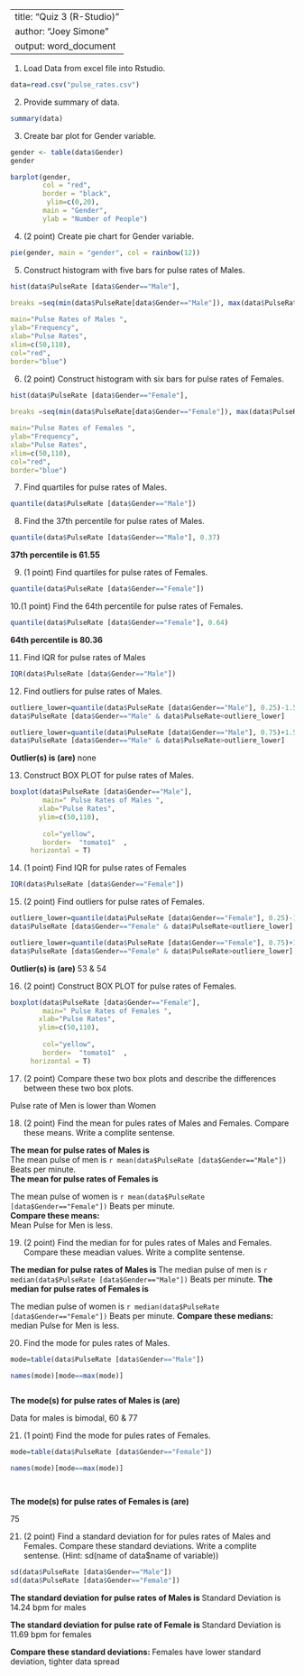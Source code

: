 

---
title: "Quiz 3 (R-Studio)"
author: "Joey Simone"
output: word_document
---

1. Load Data from excel file into Rstudio. 


```r
data=read.csv("pulse_rates.csv")

```


2. Provide summary of data.

```r
summary(data)
```

3. Create bar plot for Gender variable. 

```r

gender <- table(data$Gender) 
gender

barplot(gender,
        col = "red",       
        border = "black",      
         ylim=c(0,20),
        main = "Gender",
        ylab = "Number of People")


```



4. (2 point) Create pie chart for Gender variable. 


```r

pie(gender, main = "gender", col = rainbow(12))


```






 5. Construct histogram with five bars for pulse rates of Males. 
 
 
```r
hist(data$PulseRate [data$Gender=="Male"],
     
breaks =seq(min(data$PulseRate[data$Gender=="Male"]), max(data$PulseRate[data$Gender=="Male"]), length.out=6),

main="Pulse Rates of Males ",
ylab="Frequency",
xlab="Pulse Rates",
xlim=c(50,110),
col="red", 
border="blue")

```

6. (2 point) Construct histogram with six bars for pulse rates of Females. 
 
 
```r
hist(data$PulseRate [data$Gender=="Female"],
     
breaks =seq(min(data$PulseRate[data$Gender=="Female"]), max(data$PulseRate[data$Gender=="Female"]), length.out=7),

main="Pulse Rates of Females ",
ylab="Frequency",
xlab="Pulse Rates",
xlim=c(50,110),
col="red", 
border="blue")


```




7. Find quartiles for pulse rates of Males. 

```r
quantile(data$PulseRate [data$Gender=="Male"])
```


8. Find the 37th  percentile for pulse rates of Males. 

```r
quantile(data$PulseRate [data$Gender=="Male"], 0.37)
```
 
 **37th percentile is 61.55** 

9. (1 point) Find quartiles for pulse rates of Females. 

```r

quantile(data$PulseRate [data$Gender=="Female"])
```


10.(1 point) Find the 64th  percentile for pulse rates of Females. 

```r

quantile(data$PulseRate [data$Gender=="Female"], 0.64)
```
 
**64th percentile is 80.36**


11. Find IQR for pulse rates of Males


```r
IQR(data$PulseRate [data$Gender=="Male"])
```


12. Find outliers for pulse rates of Males. 

```r
outliere_lower=quantile(data$PulseRate [data$Gender=="Male"], 0.25)-1.5*IQR(data$PulseRate [data$Gender=="Male"])
data$PulseRate [data$Gender=="Male" & data$PulseRate<outliere_lower]

outliere_lower=quantile(data$PulseRate [data$Gender=="Male"], 0.75)+1.5*IQR(data$PulseRate [data$Gender=="Male"])
data$PulseRate [data$Gender=="Male" & data$PulseRate>outliere_lower]

```


**Outlier(s) is (are)** none

13. Construct BOX PLOT for pulse rates of Males. 

```r
boxplot(data$PulseRate [data$Gender=="Male"],
        main=" Pulse Rates of Males ",
       xlab="Pulse Rates",
       ylim=c(50,110),
        
        col="yellow",
        border=  "tomato1"  ,
     horizontal = T)
```




14. (1 point) Find IQR for pulse rates of Females


```r

IQR(data$PulseRate [data$Gender=="Female"])
```


15. (2 point) Find outliers for pulse rates of Females. 

```r
outliere_lower=quantile(data$PulseRate [data$Gender=="Female"], 0.25)-1.5*IQR(data$PulseRate [data$Gender=="Female"])
data$PulseRate [data$Gender=="Female" & data$PulseRate<outliere_lower]

outliere_lower=quantile(data$PulseRate [data$Gender=="Female"], 0.75)+1.5*IQR(data$PulseRate [data$Gender=="Female"])
data$PulseRate [data$Gender=="Female" & data$PulseRate>outliere_lower]


```


**Outlier(s) is (are)** 53 & 54

16. (2 point) Construct BOX PLOT for pulse rates of Females. 

```r
boxplot(data$PulseRate [data$Gender=="Female"],
        main=" Pulse Rates of Females ",
       xlab="Pulse Rates",
       ylim=c(50,110),
        
        col="yellow",
        border=  "tomato1"  ,
     horizontal = T)
```




17. (2 point) Compare these two box plots and describe the differences between these two box plots.

Pulse rate of Men is lower than Women

18. (2 point) Find the mean for pules rates of Males and Females. Compare these means. Write a complite sentense. 

**The mean for pulse rates of Males is ** \
The mean pulse of men is `r mean(data$PulseRate [data$Gender=="Male"])` Beats per minute.\
**The mean for pulse rates of Females is ** \

The mean pulse of women is `r mean(data$PulseRate [data$Gender=="Female"])` Beats per minute.\
**Compare these means: ** \
Mean Pulse for Men is less.\

19. (2 point) Find the median for for pules rates of Males and Females. Compare these meadian values. Write a complite sentense.

**The median for pulse rates of Males is ** 
The median pulse of men is `r median(data$PulseRate [data$Gender=="Male"])` Beats per minute.
**The median for pulse rates of Females is ** 

The median pulse of women is `r median(data$PulseRate [data$Gender=="Female"])` Beats per minute.
**Compare these medians: ** 
median Pulse for Men is less.


20. Find the mode for pules rates of Males.  

```r

mode=table(data$PulseRate [data$Gender=="Male"])

names(mode)[mode==max(mode)]



```

**The mode(s) for pulse rates of Males is (are) ** 

Data for males is bimodal, 60 & 77

21. (1 point) Find the mode for pules rates of Females.  

```r


mode=table(data$PulseRate [data$Gender=="Female"])

names(mode)[mode==max(mode)]




```



**The mode(s) for pulse rates of Females is (are) ** 

75



21. (2 point) Find a standard deviation for for pules rates of Males and Females. Compare these standard deviations. Write a complite sentense. (Hint: sd(name of data$name of variable))

```r
sd(data$PulseRate [data$Gender=="Male"])
sd(data$PulseRate [data$Gender=="Female"])

```

**The standard deviation for pulse rates of Males is **
Standard Deviation is 14.24 bpm for males

**The standard deviation for pulse rate of Female is **
Standard Deviation is 11.69 bpm for females

**Compare these standard deviations: ** 
Females have lower standard deviation, tighter data spread